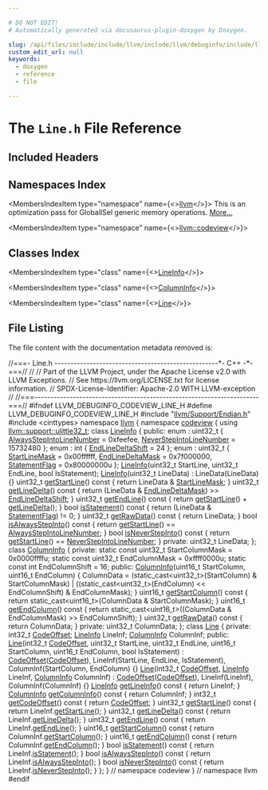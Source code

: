```yaml
---

# DO NOT EDIT!
# Automatically generated via docusaurus-plugin-doxygen by Doxygen.

slug: /api/files/include/include/llvm/include/llvm/debuginfo/include/llvm/debuginfo/codeview/line-h
custom_edit_url: null
keywords:
  - doxygen
  - reference
  - file

---
```





# The `Line.h` File Reference

<DoxygenPage pluginConfig={pluginConfig}>



## Included Headers

<IncludesList>
<IncludesListItem
  filePath="llvm/Support/Endian.h"
  permalink="/docs/api/files/include/include/llvm/include/llvm/support/endian-h"
  isLocal="true" />
<IncludesListItem
  filePath="cinttypes"
  permalink=""
  isLocal="false" />
</IncludesList>

## Namespaces Index

<MembersIndex>

<MembersIndexItem
  type="namespace"
  name={<><a href="/docs/api/namespaces/llvm">llvm</a></>}>
This is an optimization pass for GlobalISel generic memory operations. <a href="/docs/api/namespaces/llvm/#details">More...</a>
</MembersIndexItem>

<MembersIndexItem
  type="namespace"
  name={<><a href="/docs/api/namespaces/llvm/codeview">llvm::codeview</a></>}>
</MembersIndexItem>

</MembersIndex>

## Classes Index

<MembersIndex>

<MembersIndexItem
  type="class"
  name={<><a href="/docs/api/classes/llvm/codeview/lineinfo">LineInfo</a></>}>
</MembersIndexItem>

<MembersIndexItem
  type="class"
  name={<><a href="/docs/api/classes/llvm/codeview/columninfo">ColumnInfo</a></>}>
</MembersIndexItem>

<MembersIndexItem
  type="class"
  name={<><a href="/docs/api/classes/llvm/codeview/line">Line</a></>}>
</MembersIndexItem>

</MembersIndex>


## File Listing

The file content with the documentation metadata removed is:

<ProgramListing>

<Link id="l00001" /><CodeLine lineNumber="1"><Highlight kind="comment">//===- Line.h ---------------------------------------------------&#42;- C++ -&#42;-===//</Highlight><Highlight kind="normal"></Highlight></CodeLine>
<Link id="l00002" /><CodeLine lineNumber="2"><Highlight kind="normal"></Highlight><Highlight kind="comment">//</Highlight><Highlight kind="normal"></Highlight></CodeLine>
<Link id="l00003" /><CodeLine lineNumber="3"><Highlight kind="normal"></Highlight><Highlight kind="comment">// Part of the LLVM Project, under the Apache License v2.0 with LLVM Exceptions.</Highlight><Highlight kind="normal"></Highlight></CodeLine>
<Link id="l00004" /><CodeLine lineNumber="4"><Highlight kind="normal"></Highlight><Highlight kind="comment">// See https://llvm.org/LICENSE.txt for license information.</Highlight><Highlight kind="normal"></Highlight></CodeLine>
<Link id="l00005" /><CodeLine lineNumber="5"><Highlight kind="normal"></Highlight><Highlight kind="comment">// SPDX-License-Identifier: Apache-2.0 WITH LLVM-exception</Highlight><Highlight kind="normal"></Highlight></CodeLine>
<Link id="l00006" /><CodeLine lineNumber="6"><Highlight kind="normal"></Highlight><Highlight kind="comment">//</Highlight><Highlight kind="normal"></Highlight></CodeLine>
<Link id="l00007" /><CodeLine lineNumber="7"><Highlight kind="normal"></Highlight><Highlight kind="comment">//===----------------------------------------------------------------------===//</Highlight><Highlight kind="normal"></Highlight></CodeLine>
<Link id="l00008" /><CodeLine lineNumber="8"><Highlight kind="normal"></Highlight></CodeLine>
<Link id="l00009" /><CodeLine lineNumber="9"><Highlight kind="normal"></Highlight><Highlight kind="preprocessor">#ifndef LLVM&#95;DEBUGINFO&#95;CODEVIEW&#95;LINE&#95;H</Highlight><Highlight kind="normal"></Highlight></CodeLine>
<Link id="l00010" /><CodeLine lineNumber="10"><Highlight kind="normal"></Highlight><Highlight kind="preprocessor">#define LLVM&#95;DEBUGINFO&#95;CODEVIEW&#95;LINE&#95;H</Highlight><Highlight kind="normal"></Highlight></CodeLine>
<Link id="l00011" /><CodeLine lineNumber="11"><Highlight kind="normal"></Highlight></CodeLine>
<Link id="l00012" /><CodeLine lineNumber="12"><Highlight kind="normal"></Highlight><Highlight kind="preprocessor">#include &quot;<a href="/docs/api/files/include/include/llvm/include/llvm/support/endian-h">llvm/Support/Endian.h</a>&quot;</Highlight><Highlight kind="normal"></Highlight></CodeLine>
<Link id="l00013" /><CodeLine lineNumber="13"><Highlight kind="normal"></Highlight><Highlight kind="preprocessor">#include &lt;cinttypes&gt;</Highlight><Highlight kind="normal"></Highlight></CodeLine>
<Link id="l00014" /><CodeLine lineNumber="14"><Highlight kind="normal"></Highlight></CodeLine>
<Link id="l00015" /><CodeLine lineNumber="15"><Highlight kind="normal"></Highlight><Highlight kind="keyword">namespace </Highlight><Highlight kind="normal"><a href="/docs/api/namespaces/llvm">llvm</a> &#123;</Highlight></CodeLine>
<Link id="l00016" /><CodeLine lineNumber="16"><Highlight kind="normal"></Highlight><Highlight kind="keyword">namespace </Highlight><Highlight kind="normal"><a href="/docs/api/namespaces/llvm/codeview">codeview</a> &#123;</Highlight></CodeLine>
<Link id="l00017" /><CodeLine lineNumber="17"><Highlight kind="normal"></Highlight></CodeLine>
<Link id="l00018" /><CodeLine lineNumber="18"><Highlight kind="normal"></Highlight><Highlight kind="keyword">using </Highlight><Highlight kind="normal"><a href="/docs/api/namespaces/llvm/support/#a206b37274fa3e908017da357d12724d1">llvm::support::ulittle32&#95;t</a>;</Highlight></CodeLine>
<Link id="l00019" /><CodeLine lineNumber="19"><Highlight kind="normal"></Highlight></CodeLine>
<Link id="l00020" /><CodeLine lineNumber="20" lineLink="/docs/api/classes/llvm/codeview/lineinfo"><Highlight kind="normal"></Highlight><Highlight kind="keyword">class </Highlight><Highlight kind="normal"><a href="/docs/api/classes/llvm/codeview/lineinfo/#aec12b0be337a12465a9a2f04b973dca8">LineInfo</a> &#123;</Highlight></CodeLine>
<Link id="l00021" /><CodeLine lineNumber="21"><Highlight kind="normal"></Highlight><Highlight kind="keyword">public</Highlight><Highlight kind="normal">:</Highlight></CodeLine>
<Link id="l00022" /><CodeLine lineNumber="22"><Highlight kind="normal">  enum : uint32&#95;t &#123;</Highlight></CodeLine>
<Link id="l00023" /><CodeLine lineNumber="23" lineLink="/docs/api/classes/llvm/codeview/lineinfo/#a3d703d10804f20cf5ddae9ed66b731e3a338318879b1a8dccb33cc0831fc8348c"><Highlight kind="normal">    <a href="/docs/api/classes/llvm/codeview/lineinfo/#a3d703d10804f20cf5ddae9ed66b731e3a338318879b1a8dccb33cc0831fc8348c">AlwaysStepIntoLineNumber</a> = 0xfeefee,</Highlight></CodeLine>
<Link id="l00024" /><CodeLine lineNumber="24" lineLink="/docs/api/classes/llvm/codeview/lineinfo/#a3d703d10804f20cf5ddae9ed66b731e3a23b4e4c11466ccd3f17681f7f7f6b500"><Highlight kind="normal">    <a href="/docs/api/classes/llvm/codeview/lineinfo/#a3d703d10804f20cf5ddae9ed66b731e3a23b4e4c11466ccd3f17681f7f7f6b500">NeverStepIntoLineNumber</a> = 15732480</Highlight></CodeLine>
<Link id="l00025" /><CodeLine lineNumber="25"><Highlight kind="normal">  &#125;;</Highlight></CodeLine>
<Link id="l00026" /><CodeLine lineNumber="26"><Highlight kind="normal"></Highlight></CodeLine>
<Link id="l00027" /><CodeLine lineNumber="27" lineLink="/docs/api/classes/llvm/codeview/lineinfo/#a19f638605918061da7679c63d696b1d8af5dfb777e69076c86aa151e8f23a14ca"><Highlight kind="normal">  enum : </Highlight><Highlight kind="keywordtype">int</Highlight><Highlight kind="normal"> &#123; <a href="/docs/api/classes/llvm/codeview/lineinfo/#a19f638605918061da7679c63d696b1d8af5dfb777e69076c86aa151e8f23a14ca">EndLineDeltaShift</a> = 24 &#125;;</Highlight></CodeLine>
<Link id="l00028" /><CodeLine lineNumber="28"><Highlight kind="normal"></Highlight></CodeLine>
<Link id="l00029" /><CodeLine lineNumber="29"><Highlight kind="normal">  enum : uint32&#95;t &#123;</Highlight></CodeLine>
<Link id="l00030" /><CodeLine lineNumber="30" lineLink="/docs/api/classes/llvm/codeview/lineinfo/#a61ee4e4da32bcded51540eecc08224d2a61aed42c1dcbb41881894d88887dfed4"><Highlight kind="normal">    <a href="/docs/api/classes/llvm/codeview/lineinfo/#a61ee4e4da32bcded51540eecc08224d2a61aed42c1dcbb41881894d88887dfed4">StartLineMask</a> = 0x00ffffff,</Highlight></CodeLine>
<Link id="l00031" /><CodeLine lineNumber="31" lineLink="/docs/api/classes/llvm/codeview/lineinfo/#a61ee4e4da32bcded51540eecc08224d2a9ab2a9d1bb235a9d832c179a301ca86e"><Highlight kind="normal">    <a href="/docs/api/classes/llvm/codeview/lineinfo/#a61ee4e4da32bcded51540eecc08224d2a9ab2a9d1bb235a9d832c179a301ca86e">EndLineDeltaMask</a> = 0x7f000000,</Highlight></CodeLine>
<Link id="l00032" /><CodeLine lineNumber="32" lineLink="/docs/api/classes/llvm/codeview/lineinfo/#a61ee4e4da32bcded51540eecc08224d2a1181e4a1a533198a7dc59872a9c1e873"><Highlight kind="normal">    <a href="/docs/api/classes/llvm/codeview/lineinfo/#a61ee4e4da32bcded51540eecc08224d2a1181e4a1a533198a7dc59872a9c1e873">StatementFlag</a> = 0x80000000u</Highlight></CodeLine>
<Link id="l00033" /><CodeLine lineNumber="33"><Highlight kind="normal">  &#125;;</Highlight></CodeLine>
<Link id="l00034" /><CodeLine lineNumber="34"><Highlight kind="normal"></Highlight></CodeLine>
<Link id="l00035" /><CodeLine lineNumber="35"><Highlight kind="normal">  <a href="/docs/api/classes/llvm/codeview/lineinfo/#aec12b0be337a12465a9a2f04b973dca8">LineInfo</a>(uint32&#95;t StartLine, uint32&#95;t EndLine, </Highlight><Highlight kind="keywordtype">bool</Highlight><Highlight kind="normal"> IsStatement);</Highlight></CodeLine>
<Link id="l00036" /><CodeLine lineNumber="36" lineLink="/docs/api/classes/llvm/codeview/lineinfo/#a2f13d35290e356efbde1381354a61ade"><Highlight kind="normal">  <a href="/docs/api/classes/llvm/codeview/lineinfo/#a2f13d35290e356efbde1381354a61ade">LineInfo</a>(uint32&#95;t LineData) : LineData(LineData) &#123;&#125;</Highlight></CodeLine>
<Link id="l00037" /><CodeLine lineNumber="37"><Highlight kind="normal"></Highlight></CodeLine>
<Link id="l00038" /><CodeLine lineNumber="38" lineLink="/docs/api/classes/llvm/codeview/lineinfo/#aed22d7b681032dbb33937f3cf426f9d6"><Highlight kind="normal">  uint32&#95;t <a href="/docs/api/classes/llvm/codeview/lineinfo/#aed22d7b681032dbb33937f3cf426f9d6">getStartLine</a>()</Highlight><Highlight kind="keyword"> const </Highlight><Highlight kind="normal">&#123; </Highlight><Highlight kind="keywordflow">return</Highlight><Highlight kind="normal"> LineData &amp; <a href="/docs/api/classes/llvm/codeview/lineinfo/#a61ee4e4da32bcded51540eecc08224d2a61aed42c1dcbb41881894d88887dfed4">StartLineMask</a>; &#125;</Highlight></CodeLine>
<Link id="l00039" /><CodeLine lineNumber="39"><Highlight kind="normal"></Highlight></CodeLine>
<Link id="l00040" /><CodeLine lineNumber="40" lineLink="/docs/api/classes/llvm/codeview/lineinfo/#a92aacc3bcc7a6a54f146ea47f2b35663"><Highlight kind="normal">  uint32&#95;t <a href="/docs/api/classes/llvm/codeview/lineinfo/#a92aacc3bcc7a6a54f146ea47f2b35663">getLineDelta</a>()</Highlight><Highlight kind="keyword"> const </Highlight><Highlight kind="normal">&#123;</Highlight></CodeLine>
<Link id="l00041" /><CodeLine lineNumber="41"><Highlight kind="normal">    </Highlight><Highlight kind="keywordflow">return</Highlight><Highlight kind="normal"> (LineData &amp; <a href="/docs/api/classes/llvm/codeview/lineinfo/#a61ee4e4da32bcded51540eecc08224d2a9ab2a9d1bb235a9d832c179a301ca86e">EndLineDeltaMask</a>) &gt;&gt; <a href="/docs/api/classes/llvm/codeview/lineinfo/#a19f638605918061da7679c63d696b1d8af5dfb777e69076c86aa151e8f23a14ca">EndLineDeltaShift</a>;</Highlight></CodeLine>
<Link id="l00042" /><CodeLine lineNumber="42"><Highlight kind="normal">  &#125;</Highlight></CodeLine>
<Link id="l00043" /><CodeLine lineNumber="43"><Highlight kind="normal"></Highlight></CodeLine>
<Link id="l00044" /><CodeLine lineNumber="44" lineLink="/docs/api/classes/llvm/codeview/lineinfo/#ad6864c7e979343bcdc0263e855a9f9ae"><Highlight kind="normal">  uint32&#95;t <a href="/docs/api/classes/llvm/codeview/lineinfo/#ad6864c7e979343bcdc0263e855a9f9ae">getEndLine</a>()</Highlight><Highlight kind="keyword"> const </Highlight><Highlight kind="normal">&#123; </Highlight><Highlight kind="keywordflow">return</Highlight><Highlight kind="normal"> <a href="/docs/api/classes/llvm/codeview/lineinfo/#aed22d7b681032dbb33937f3cf426f9d6">getStartLine</a>() + <a href="/docs/api/classes/llvm/codeview/lineinfo/#a92aacc3bcc7a6a54f146ea47f2b35663">getLineDelta</a>(); &#125;</Highlight></CodeLine>
<Link id="l00045" /><CodeLine lineNumber="45"><Highlight kind="normal"></Highlight></CodeLine>
<Link id="l00046" /><CodeLine lineNumber="46" lineLink="/docs/api/classes/llvm/codeview/lineinfo/#a0ffd3186913a603c028155b29f9a4240"><Highlight kind="normal">  </Highlight><Highlight kind="keywordtype">bool</Highlight><Highlight kind="normal"> <a href="/docs/api/classes/llvm/codeview/lineinfo/#a0ffd3186913a603c028155b29f9a4240">isStatement</a>()</Highlight><Highlight kind="keyword"> const </Highlight><Highlight kind="normal">&#123; </Highlight><Highlight kind="keywordflow">return</Highlight><Highlight kind="normal"> (LineData &amp; <a href="/docs/api/classes/llvm/codeview/lineinfo/#a61ee4e4da32bcded51540eecc08224d2a1181e4a1a533198a7dc59872a9c1e873">StatementFlag</a>) != 0; &#125;</Highlight></CodeLine>
<Link id="l00047" /><CodeLine lineNumber="47"><Highlight kind="normal"></Highlight></CodeLine>
<Link id="l00048" /><CodeLine lineNumber="48" lineLink="/docs/api/classes/llvm/codeview/lineinfo/#a2a6df369507b6f0555330f9afafce8b2"><Highlight kind="normal">  uint32&#95;t <a href="/docs/api/classes/llvm/codeview/lineinfo/#a2a6df369507b6f0555330f9afafce8b2">getRawData</a>()</Highlight><Highlight kind="keyword"> const </Highlight><Highlight kind="normal">&#123; </Highlight><Highlight kind="keywordflow">return</Highlight><Highlight kind="normal"> LineData; &#125;</Highlight></CodeLine>
<Link id="l00049" /><CodeLine lineNumber="49"><Highlight kind="normal"></Highlight></CodeLine>
<Link id="l00050" /><CodeLine lineNumber="50" lineLink="/docs/api/classes/llvm/codeview/lineinfo/#aa397b6bf9ef7052f267cbd847d0fb768"><Highlight kind="normal">  </Highlight><Highlight kind="keywordtype">bool</Highlight><Highlight kind="normal"> <a href="/docs/api/classes/llvm/codeview/lineinfo/#aa397b6bf9ef7052f267cbd847d0fb768">isAlwaysStepInto</a>()</Highlight><Highlight kind="keyword"> const </Highlight><Highlight kind="normal">&#123;</Highlight></CodeLine>
<Link id="l00051" /><CodeLine lineNumber="51"><Highlight kind="normal">    </Highlight><Highlight kind="keywordflow">return</Highlight><Highlight kind="normal"> <a href="/docs/api/classes/llvm/codeview/lineinfo/#aed22d7b681032dbb33937f3cf426f9d6">getStartLine</a>() == <a href="/docs/api/classes/llvm/codeview/lineinfo/#a3d703d10804f20cf5ddae9ed66b731e3a338318879b1a8dccb33cc0831fc8348c">AlwaysStepIntoLineNumber</a>;</Highlight></CodeLine>
<Link id="l00052" /><CodeLine lineNumber="52"><Highlight kind="normal">  &#125;</Highlight></CodeLine>
<Link id="l00053" /><CodeLine lineNumber="53"><Highlight kind="normal"></Highlight></CodeLine>
<Link id="l00054" /><CodeLine lineNumber="54" lineLink="/docs/api/classes/llvm/codeview/lineinfo/#a03b9a60a998e2c43be73000033ea972f"><Highlight kind="normal">  </Highlight><Highlight kind="keywordtype">bool</Highlight><Highlight kind="normal"> <a href="/docs/api/classes/llvm/codeview/lineinfo/#a03b9a60a998e2c43be73000033ea972f">isNeverStepInto</a>()</Highlight><Highlight kind="keyword"> const </Highlight><Highlight kind="normal">&#123;</Highlight></CodeLine>
<Link id="l00055" /><CodeLine lineNumber="55"><Highlight kind="normal">    </Highlight><Highlight kind="keywordflow">return</Highlight><Highlight kind="normal"> <a href="/docs/api/classes/llvm/codeview/lineinfo/#aed22d7b681032dbb33937f3cf426f9d6">getStartLine</a>() == <a href="/docs/api/classes/llvm/codeview/lineinfo/#a3d703d10804f20cf5ddae9ed66b731e3a23b4e4c11466ccd3f17681f7f7f6b500">NeverStepIntoLineNumber</a>;</Highlight></CodeLine>
<Link id="l00056" /><CodeLine lineNumber="56"><Highlight kind="normal">  &#125;</Highlight></CodeLine>
<Link id="l00057" /><CodeLine lineNumber="57"><Highlight kind="normal"></Highlight></CodeLine>
<Link id="l00058" /><CodeLine lineNumber="58"><Highlight kind="normal"></Highlight><Highlight kind="keyword">private</Highlight><Highlight kind="normal">:</Highlight></CodeLine>
<Link id="l00059" /><CodeLine lineNumber="59"><Highlight kind="normal">  uint32&#95;t LineData;</Highlight></CodeLine>
<Link id="l00060" /><CodeLine lineNumber="60"><Highlight kind="normal">&#125;;</Highlight></CodeLine>
<Link id="l00061" /><CodeLine lineNumber="61"><Highlight kind="normal"></Highlight></CodeLine>
<Link id="l00062" /><CodeLine lineNumber="62" lineLink="/docs/api/classes/llvm/codeview/columninfo"><Highlight kind="normal"></Highlight><Highlight kind="keyword">class </Highlight><Highlight kind="normal"><a href="/docs/api/classes/llvm/codeview/columninfo/#a8cb3f5f71b2994da4fad54e6187b0ff9">ColumnInfo</a> &#123;</Highlight></CodeLine>
<Link id="l00063" /><CodeLine lineNumber="63"><Highlight kind="normal"></Highlight><Highlight kind="keyword">private</Highlight><Highlight kind="normal">:</Highlight></CodeLine>
<Link id="l00064" /><CodeLine lineNumber="64"><Highlight kind="normal">  </Highlight><Highlight kind="keyword">static</Highlight><Highlight kind="normal"> </Highlight><Highlight kind="keyword">const</Highlight><Highlight kind="normal"> uint32&#95;t StartColumnMask = 0x0000ffffu;</Highlight></CodeLine>
<Link id="l00065" /><CodeLine lineNumber="65"><Highlight kind="normal">  </Highlight><Highlight kind="keyword">static</Highlight><Highlight kind="normal"> </Highlight><Highlight kind="keyword">const</Highlight><Highlight kind="normal"> uint32&#95;t EndColumnMask = 0xffff0000u;</Highlight></CodeLine>
<Link id="l00066" /><CodeLine lineNumber="66"><Highlight kind="normal">  </Highlight><Highlight kind="keyword">static</Highlight><Highlight kind="normal"> </Highlight><Highlight kind="keyword">const</Highlight><Highlight kind="normal"> </Highlight><Highlight kind="keywordtype">int</Highlight><Highlight kind="normal"> EndColumnShift = 16;</Highlight></CodeLine>
<Link id="l00067" /><CodeLine lineNumber="67"><Highlight kind="normal"></Highlight></CodeLine>
<Link id="l00068" /><CodeLine lineNumber="68"><Highlight kind="normal"></Highlight><Highlight kind="keyword">public</Highlight><Highlight kind="normal">:</Highlight></CodeLine>
<Link id="l00069" /><CodeLine lineNumber="69" lineLink="/docs/api/classes/llvm/codeview/columninfo/#a8cb3f5f71b2994da4fad54e6187b0ff9"><Highlight kind="normal">  <a href="/docs/api/classes/llvm/codeview/columninfo/#a8cb3f5f71b2994da4fad54e6187b0ff9">ColumnInfo</a>(uint16&#95;t StartColumn, uint16&#95;t EndColumn) &#123;</Highlight></CodeLine>
<Link id="l00070" /><CodeLine lineNumber="70"><Highlight kind="normal">    ColumnData =</Highlight></CodeLine>
<Link id="l00071" /><CodeLine lineNumber="71"><Highlight kind="normal">        (</Highlight><Highlight kind="keyword">static&#95;cast&lt;</Highlight><Highlight kind="normal">uint32&#95;t</Highlight><Highlight kind="keyword">&gt;</Highlight><Highlight kind="normal">(StartColumn) &amp; StartColumnMask) |</Highlight></CodeLine>
<Link id="l00072" /><CodeLine lineNumber="72"><Highlight kind="normal">        ((</Highlight><Highlight kind="keyword">static&#95;cast&lt;</Highlight><Highlight kind="normal">uint32&#95;t</Highlight><Highlight kind="keyword">&gt;</Highlight><Highlight kind="normal">(EndColumn) &lt;&lt; EndColumnShift) &amp; EndColumnMask);</Highlight></CodeLine>
<Link id="l00073" /><CodeLine lineNumber="73"><Highlight kind="normal">  &#125;</Highlight></CodeLine>
<Link id="l00074" /><CodeLine lineNumber="74"><Highlight kind="normal"></Highlight></CodeLine>
<Link id="l00075" /><CodeLine lineNumber="75" lineLink="/docs/api/classes/llvm/codeview/columninfo/#aeb6fe70f0520635d54e3a825d9c5746b"><Highlight kind="normal">  uint16&#95;t <a href="/docs/api/classes/llvm/codeview/columninfo/#aeb6fe70f0520635d54e3a825d9c5746b">getStartColumn</a>()</Highlight><Highlight kind="keyword"> const </Highlight><Highlight kind="normal">&#123;</Highlight></CodeLine>
<Link id="l00076" /><CodeLine lineNumber="76"><Highlight kind="normal">    </Highlight><Highlight kind="keywordflow">return</Highlight><Highlight kind="normal"> </Highlight><Highlight kind="keyword">static&#95;cast&lt;</Highlight><Highlight kind="normal">uint16&#95;t</Highlight><Highlight kind="keyword">&gt;</Highlight><Highlight kind="normal">(ColumnData &amp; StartColumnMask);</Highlight></CodeLine>
<Link id="l00077" /><CodeLine lineNumber="77"><Highlight kind="normal">  &#125;</Highlight></CodeLine>
<Link id="l00078" /><CodeLine lineNumber="78"><Highlight kind="normal"></Highlight></CodeLine>
<Link id="l00079" /><CodeLine lineNumber="79" lineLink="/docs/api/classes/llvm/codeview/columninfo/#aeff605217e7b9c6b76fa1072807b0d23"><Highlight kind="normal">  uint16&#95;t <a href="/docs/api/classes/llvm/codeview/columninfo/#aeff605217e7b9c6b76fa1072807b0d23">getEndColumn</a>()</Highlight><Highlight kind="keyword"> const </Highlight><Highlight kind="normal">&#123;</Highlight></CodeLine>
<Link id="l00080" /><CodeLine lineNumber="80"><Highlight kind="normal">    </Highlight><Highlight kind="keywordflow">return</Highlight><Highlight kind="normal"> </Highlight><Highlight kind="keyword">static&#95;cast&lt;</Highlight><Highlight kind="normal">uint16&#95;t</Highlight><Highlight kind="keyword">&gt;</Highlight><Highlight kind="normal">((ColumnData &amp; EndColumnMask) &gt;&gt;</Highlight></CodeLine>
<Link id="l00081" /><CodeLine lineNumber="81"><Highlight kind="normal">                                 EndColumnShift);</Highlight></CodeLine>
<Link id="l00082" /><CodeLine lineNumber="82"><Highlight kind="normal">  &#125;</Highlight></CodeLine>
<Link id="l00083" /><CodeLine lineNumber="83"><Highlight kind="normal"></Highlight></CodeLine>
<Link id="l00084" /><CodeLine lineNumber="84" lineLink="/docs/api/classes/llvm/codeview/columninfo/#ab0f4194f98239b3207251e1f338fe575"><Highlight kind="normal">  uint32&#95;t <a href="/docs/api/classes/llvm/codeview/columninfo/#ab0f4194f98239b3207251e1f338fe575">getRawData</a>()</Highlight><Highlight kind="keyword"> const </Highlight><Highlight kind="normal">&#123; </Highlight><Highlight kind="keywordflow">return</Highlight><Highlight kind="normal"> ColumnData; &#125;</Highlight></CodeLine>
<Link id="l00085" /><CodeLine lineNumber="85"><Highlight kind="normal"></Highlight></CodeLine>
<Link id="l00086" /><CodeLine lineNumber="86"><Highlight kind="normal"></Highlight><Highlight kind="keyword">private</Highlight><Highlight kind="normal">:</Highlight></CodeLine>
<Link id="l00087" /><CodeLine lineNumber="87"><Highlight kind="normal">  uint32&#95;t ColumnData;</Highlight></CodeLine>
<Link id="l00088" /><CodeLine lineNumber="88"><Highlight kind="normal">&#125;;</Highlight></CodeLine>
<Link id="l00089" /><CodeLine lineNumber="89"><Highlight kind="normal"></Highlight></CodeLine>
<Link id="l00090" /><CodeLine lineNumber="90" lineLink="/docs/api/classes/llvm/codeview/line"><Highlight kind="normal"></Highlight><Highlight kind="keyword">class </Highlight><Highlight kind="normal"><a href="/docs/api/classes/llvm/codeview/line/#ae7c52c9367097648b96f529421ceaceb">Line</a> &#123;</Highlight></CodeLine>
<Link id="l00091" /><CodeLine lineNumber="91"><Highlight kind="normal"></Highlight><Highlight kind="keyword">private</Highlight><Highlight kind="normal">:</Highlight></CodeLine>
<Link id="l00092" /><CodeLine lineNumber="92"><Highlight kind="normal">  int32&#95;t <a href="/docs/api/namespaces/llvm/codeview/#a0883f644d58e1e0e4624e4773b4fc372adaac3f86343855d64fea7cde051faa79">CodeOffset</a>;</Highlight></CodeLine>
<Link id="l00093" /><CodeLine lineNumber="93"><Highlight kind="normal">  <a href="/docs/api/classes/llvm/codeview/lineinfo">LineInfo</a> LineInf;</Highlight></CodeLine>
<Link id="l00094" /><CodeLine lineNumber="94"><Highlight kind="normal">  <a href="/docs/api/classes/llvm/codeview/columninfo">ColumnInfo</a> ColumnInf;</Highlight></CodeLine>
<Link id="l00095" /><CodeLine lineNumber="95"><Highlight kind="normal"></Highlight></CodeLine>
<Link id="l00096" /><CodeLine lineNumber="96"><Highlight kind="normal"></Highlight><Highlight kind="keyword">public</Highlight><Highlight kind="normal">:</Highlight></CodeLine>
<Link id="l00097" /><CodeLine lineNumber="97" lineLink="/docs/api/classes/llvm/codeview/line/#ae7c52c9367097648b96f529421ceaceb"><Highlight kind="normal">  <a href="/docs/api/classes/llvm/codeview/line/#ae7c52c9367097648b96f529421ceaceb">Line</a>(int32&#95;t <a href="/docs/api/namespaces/llvm/codeview/#a0883f644d58e1e0e4624e4773b4fc372adaac3f86343855d64fea7cde051faa79">CodeOffset</a>, uint32&#95;t StartLine, uint32&#95;t EndLine,</Highlight></CodeLine>
<Link id="l00098" /><CodeLine lineNumber="98"><Highlight kind="normal">       uint16&#95;t StartColumn, uint16&#95;t EndColumn, </Highlight><Highlight kind="keywordtype">bool</Highlight><Highlight kind="normal"> IsStatement)</Highlight></CodeLine>
<Link id="l00099" /><CodeLine lineNumber="99"><Highlight kind="normal">      : <a href="/docs/api/namespaces/llvm/codeview/#a0883f644d58e1e0e4624e4773b4fc372adaac3f86343855d64fea7cde051faa79">CodeOffset</a>(<a href="/docs/api/namespaces/llvm/codeview/#a0883f644d58e1e0e4624e4773b4fc372adaac3f86343855d64fea7cde051faa79">CodeOffset</a>), LineInf(StartLine, EndLine, IsStatement),</Highlight></CodeLine>
<Link id="l00100" /><CodeLine lineNumber="100"><Highlight kind="normal">        ColumnInf(StartColumn, EndColumn) &#123;&#125;</Highlight></CodeLine>
<Link id="l00101" /><CodeLine lineNumber="101"><Highlight kind="normal"></Highlight></CodeLine>
<Link id="l00102" /><CodeLine lineNumber="102" lineLink="/docs/api/classes/llvm/codeview/line/#ae139ba33311ae4fcc494468b80f1fbec"><Highlight kind="normal">  <a href="/docs/api/classes/llvm/codeview/line/#ae139ba33311ae4fcc494468b80f1fbec">Line</a>(int32&#95;t <a href="/docs/api/namespaces/llvm/codeview/#a0883f644d58e1e0e4624e4773b4fc372adaac3f86343855d64fea7cde051faa79">CodeOffset</a>, <a href="/docs/api/classes/llvm/codeview/lineinfo">LineInfo</a> LineInf, <a href="/docs/api/classes/llvm/codeview/columninfo">ColumnInfo</a> ColumnInf)</Highlight></CodeLine>
<Link id="l00103" /><CodeLine lineNumber="103"><Highlight kind="normal">      : <a href="/docs/api/namespaces/llvm/codeview/#a0883f644d58e1e0e4624e4773b4fc372adaac3f86343855d64fea7cde051faa79">CodeOffset</a>(<a href="/docs/api/namespaces/llvm/codeview/#a0883f644d58e1e0e4624e4773b4fc372adaac3f86343855d64fea7cde051faa79">CodeOffset</a>), LineInf(LineInf), ColumnInf(ColumnInf) &#123;&#125;</Highlight></CodeLine>
<Link id="l00104" /><CodeLine lineNumber="104"><Highlight kind="normal"></Highlight></CodeLine>
<Link id="l00105" /><CodeLine lineNumber="105" lineLink="/docs/api/classes/llvm/codeview/line/#a9d1d8153f7b68e405e9b5692566bae09"><Highlight kind="normal">  <a href="/docs/api/classes/llvm/codeview/lineinfo">LineInfo</a> <a href="/docs/api/classes/llvm/codeview/line/#a9d1d8153f7b68e405e9b5692566bae09">getLineInfo</a>()</Highlight><Highlight kind="keyword"> const </Highlight><Highlight kind="normal">&#123; </Highlight><Highlight kind="keywordflow">return</Highlight><Highlight kind="normal"> LineInf; &#125;</Highlight></CodeLine>
<Link id="l00106" /><CodeLine lineNumber="106"><Highlight kind="normal"></Highlight></CodeLine>
<Link id="l00107" /><CodeLine lineNumber="107" lineLink="/docs/api/classes/llvm/codeview/line/#a75db4eefe4b938becce4e59977a302e6"><Highlight kind="normal">  <a href="/docs/api/classes/llvm/codeview/columninfo">ColumnInfo</a> <a href="/docs/api/classes/llvm/codeview/line/#a75db4eefe4b938becce4e59977a302e6">getColumnInfo</a>()</Highlight><Highlight kind="keyword"> const </Highlight><Highlight kind="normal">&#123; </Highlight><Highlight kind="keywordflow">return</Highlight><Highlight kind="normal"> ColumnInf; &#125;</Highlight></CodeLine>
<Link id="l00108" /><CodeLine lineNumber="108"><Highlight kind="normal"></Highlight></CodeLine>
<Link id="l00109" /><CodeLine lineNumber="109" lineLink="/docs/api/classes/llvm/codeview/line/#a0b9a8062d06f0c92ebceb22b3dfbca8a"><Highlight kind="normal">  int32&#95;t <a href="/docs/api/classes/llvm/codeview/line/#a0b9a8062d06f0c92ebceb22b3dfbca8a">getCodeOffset</a>()</Highlight><Highlight kind="keyword"> const </Highlight><Highlight kind="normal">&#123; </Highlight><Highlight kind="keywordflow">return</Highlight><Highlight kind="normal"> <a href="/docs/api/namespaces/llvm/codeview/#a0883f644d58e1e0e4624e4773b4fc372adaac3f86343855d64fea7cde051faa79">CodeOffset</a>; &#125;</Highlight></CodeLine>
<Link id="l00110" /><CodeLine lineNumber="110"><Highlight kind="normal"></Highlight></CodeLine>
<Link id="l00111" /><CodeLine lineNumber="111" lineLink="/docs/api/classes/llvm/codeview/line/#accbef89c812fe5a420e8a8cadbd8b5bf"><Highlight kind="normal">  uint32&#95;t <a href="/docs/api/classes/llvm/codeview/line/#accbef89c812fe5a420e8a8cadbd8b5bf">getStartLine</a>()</Highlight><Highlight kind="keyword"> const </Highlight><Highlight kind="normal">&#123; </Highlight><Highlight kind="keywordflow">return</Highlight><Highlight kind="normal"> LineInf.<a href="/docs/api/classes/llvm/codeview/lineinfo/#aed22d7b681032dbb33937f3cf426f9d6">getStartLine</a>(); &#125;</Highlight></CodeLine>
<Link id="l00112" /><CodeLine lineNumber="112"><Highlight kind="normal"></Highlight></CodeLine>
<Link id="l00113" /><CodeLine lineNumber="113" lineLink="/docs/api/classes/llvm/codeview/line/#a61690601ba03214f0b46ecf5a36cc1a0"><Highlight kind="normal">  uint32&#95;t <a href="/docs/api/classes/llvm/codeview/line/#a61690601ba03214f0b46ecf5a36cc1a0">getLineDelta</a>()</Highlight><Highlight kind="keyword"> const </Highlight><Highlight kind="normal">&#123; </Highlight><Highlight kind="keywordflow">return</Highlight><Highlight kind="normal"> LineInf.<a href="/docs/api/classes/llvm/codeview/lineinfo/#a92aacc3bcc7a6a54f146ea47f2b35663">getLineDelta</a>(); &#125;</Highlight></CodeLine>
<Link id="l00114" /><CodeLine lineNumber="114"><Highlight kind="normal"></Highlight></CodeLine>
<Link id="l00115" /><CodeLine lineNumber="115" lineLink="/docs/api/classes/llvm/codeview/line/#aeae523e97063c98e00a568df5745e469"><Highlight kind="normal">  uint32&#95;t <a href="/docs/api/classes/llvm/codeview/line/#aeae523e97063c98e00a568df5745e469">getEndLine</a>()</Highlight><Highlight kind="keyword"> const </Highlight><Highlight kind="normal">&#123; </Highlight><Highlight kind="keywordflow">return</Highlight><Highlight kind="normal"> LineInf.<a href="/docs/api/classes/llvm/codeview/lineinfo/#ad6864c7e979343bcdc0263e855a9f9ae">getEndLine</a>(); &#125;</Highlight></CodeLine>
<Link id="l00116" /><CodeLine lineNumber="116"><Highlight kind="normal"></Highlight></CodeLine>
<Link id="l00117" /><CodeLine lineNumber="117" lineLink="/docs/api/classes/llvm/codeview/line/#a06f95cfb8fe5efb1cfa3fab7f2b1ae5e"><Highlight kind="normal">  uint16&#95;t <a href="/docs/api/classes/llvm/codeview/line/#a06f95cfb8fe5efb1cfa3fab7f2b1ae5e">getStartColumn</a>()</Highlight><Highlight kind="keyword"> const </Highlight><Highlight kind="normal">&#123; </Highlight><Highlight kind="keywordflow">return</Highlight><Highlight kind="normal"> ColumnInf.<a href="/docs/api/classes/llvm/codeview/columninfo/#aeb6fe70f0520635d54e3a825d9c5746b">getStartColumn</a>(); &#125;</Highlight></CodeLine>
<Link id="l00118" /><CodeLine lineNumber="118"><Highlight kind="normal"></Highlight></CodeLine>
<Link id="l00119" /><CodeLine lineNumber="119" lineLink="/docs/api/classes/llvm/codeview/line/#a067c520479d387dd4f48d3969fe4278d"><Highlight kind="normal">  uint16&#95;t <a href="/docs/api/classes/llvm/codeview/line/#a067c520479d387dd4f48d3969fe4278d">getEndColumn</a>()</Highlight><Highlight kind="keyword"> const </Highlight><Highlight kind="normal">&#123; </Highlight><Highlight kind="keywordflow">return</Highlight><Highlight kind="normal"> ColumnInf.<a href="/docs/api/classes/llvm/codeview/columninfo/#aeff605217e7b9c6b76fa1072807b0d23">getEndColumn</a>(); &#125;</Highlight></CodeLine>
<Link id="l00120" /><CodeLine lineNumber="120"><Highlight kind="normal"></Highlight></CodeLine>
<Link id="l00121" /><CodeLine lineNumber="121" lineLink="/docs/api/classes/llvm/codeview/line/#ab2e9b6ff37fb2839c1a4522aab9a5669"><Highlight kind="normal">  </Highlight><Highlight kind="keywordtype">bool</Highlight><Highlight kind="normal"> <a href="/docs/api/classes/llvm/codeview/line/#ab2e9b6ff37fb2839c1a4522aab9a5669">isStatement</a>()</Highlight><Highlight kind="keyword"> const </Highlight><Highlight kind="normal">&#123; </Highlight><Highlight kind="keywordflow">return</Highlight><Highlight kind="normal"> LineInf.<a href="/docs/api/classes/llvm/codeview/lineinfo/#a0ffd3186913a603c028155b29f9a4240">isStatement</a>(); &#125;</Highlight></CodeLine>
<Link id="l00122" /><CodeLine lineNumber="122"><Highlight kind="normal"></Highlight></CodeLine>
<Link id="l00123" /><CodeLine lineNumber="123" lineLink="/docs/api/classes/llvm/codeview/line/#a2aca6d7963e76de42b840c8e5f6845af"><Highlight kind="normal">  </Highlight><Highlight kind="keywordtype">bool</Highlight><Highlight kind="normal"> <a href="/docs/api/classes/llvm/codeview/line/#a2aca6d7963e76de42b840c8e5f6845af">isAlwaysStepInto</a>()</Highlight><Highlight kind="keyword"> const </Highlight><Highlight kind="normal">&#123; </Highlight><Highlight kind="keywordflow">return</Highlight><Highlight kind="normal"> LineInf.<a href="/docs/api/classes/llvm/codeview/lineinfo/#aa397b6bf9ef7052f267cbd847d0fb768">isAlwaysStepInto</a>(); &#125;</Highlight></CodeLine>
<Link id="l00124" /><CodeLine lineNumber="124"><Highlight kind="normal"></Highlight></CodeLine>
<Link id="l00125" /><CodeLine lineNumber="125" lineLink="/docs/api/classes/llvm/codeview/line/#ae44bccd3943432216e0bd5abad28f955"><Highlight kind="normal">  </Highlight><Highlight kind="keywordtype">bool</Highlight><Highlight kind="normal"> <a href="/docs/api/classes/llvm/codeview/line/#ae44bccd3943432216e0bd5abad28f955">isNeverStepInto</a>()</Highlight><Highlight kind="keyword"> const </Highlight><Highlight kind="normal">&#123; </Highlight><Highlight kind="keywordflow">return</Highlight><Highlight kind="normal"> LineInf.<a href="/docs/api/classes/llvm/codeview/lineinfo/#a03b9a60a998e2c43be73000033ea972f">isNeverStepInto</a>(); &#125;</Highlight></CodeLine>
<Link id="l00126" /><CodeLine lineNumber="126"><Highlight kind="normal">&#125;;</Highlight></CodeLine>
<Link id="l00127" /><CodeLine lineNumber="127"><Highlight kind="normal"></Highlight></CodeLine>
<Link id="l00128" /><CodeLine lineNumber="128"><Highlight kind="normal">&#125; </Highlight><Highlight kind="comment">// namespace codeview</Highlight><Highlight kind="normal"></Highlight></CodeLine>
<Link id="l00129" /><CodeLine lineNumber="129"><Highlight kind="normal">&#125; </Highlight><Highlight kind="comment">// namespace llvm</Highlight><Highlight kind="normal"></Highlight></CodeLine>
<Link id="l00130" /><CodeLine lineNumber="130"><Highlight kind="normal"></Highlight></CodeLine>
<Link id="l00131" /><CodeLine lineNumber="131"><Highlight kind="normal"></Highlight><Highlight kind="preprocessor">#endif</Highlight></CodeLine>

</ProgramListing>

</DoxygenPage>
